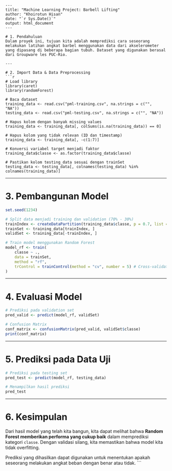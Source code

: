 ```rmd
---
title: "Machine Learning Project: Barbell Lifting"
author: "Khoirotun Hisan"
date: "`r Sys.Date()`"
output: html_document
---

# 1. Pendahuluan
Dalam proyek ini, tujuan kita adalah memprediksi cara seseorang melakukan latihan angkat barbel menggunakan data dari akselerometer yang dipasang di beberapa bagian tubuh. Dataset yang digunakan berasal dari Groupware les PUC-Rio.

---

# 2. Import Data & Data Preprocessing
```r
# Load library
library(caret)
library(randomForest)

# Baca dataset
training_data <- read.csv("pml-training.csv", na.strings = c("", "NA"))
testing_data <- read.csv("pml-testing.csv", na.strings = c("", "NA"))

# Hapus kolom dengan banyak missing values
training_data <- training_data[, colSums(is.na(training_data)) == 0]

# Hapus kolom yang tidak relevan (ID dan timestamp)
training_data <- training_data[, -c(1:7)]

# Konversi variabel target menjadi faktor
training_data$classe <- as.factor(training_data$classe)

# Pastikan kolom testing_data sesuai dengan trainSet
testing_data <- testing_data[, colnames(testing_data) %in% colnames(training_data)]
```

---

# 3. Pembangunan Model
```r
set.seed(1234)

# Split data menjadi training dan validation (70% - 30%)
trainIndex <- createDataPartition(training_data$classe, p = 0.7, list = FALSE)
trainSet <- training_data[trainIndex, ]
validSet <- training_data[-trainIndex, ]

# Train model menggunakan Random Forest
model_rf <- train(
    classe ~ ., 
    data = trainSet, 
    method = "rf", 
    trControl = trainControl(method = "cv", number = 5) # Cross-validation 5-fold
)
```

---

# 4. Evaluasi Model
```r
# Prediksi pada validation set
pred_valid <- predict(model_rf, validSet)

# Confusion Matrix
conf_matrix <- confusionMatrix(pred_valid, validSet$classe)
print(conf_matrix)
```

---

# 5. Prediksi pada Data Uji
```r
# Prediksi pada testing set
pred_test <- predict(model_rf, testing_data)

# Menampilkan hasil prediksi
pred_test
```

---

# 6. Kesimpulan
Dari hasil model yang telah kita bangun, kita dapat melihat bahwa **Random Forest memberikan performa yang cukup baik** dalam memprediksi kategori `classe`. Dengan validasi silang, kita memastikan bahwa model kita tidak overfitting.  

Prediksi yang dihasilkan dapat digunakan untuk menentukan apakah seseorang melakukan angkat beban dengan benar atau tidak.
```